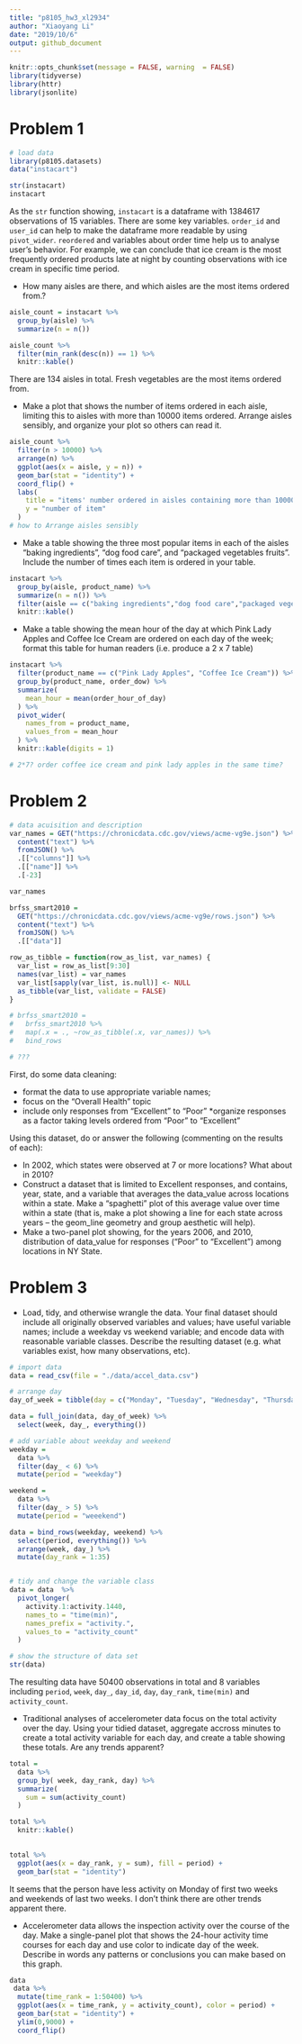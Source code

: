 ```yaml
---
title: "p8105_hw3_xl2934"
author: "Xiaoyang Li"
date: "2019/10/6"
output: github_document
---
```


```r
knitr::opts_chunk$set(message = FALSE, warning  = FALSE)
library(tidyverse)
library(httr)
library(jsonlite)
```

# Problem 1
```r
# load data
library(p8105.datasets)
data("instacart")

str(instacart)
instacart
```

As the `str` function showing, `instacart` is a dataframe with 1384617 observations of  15 variables. There are some key variables.  `order_id` and `user_id` can help to make the dataframe more readable by using `pivot_wider`. `reordered` and variables about order time help us to analyse user's behavior. For example, we can conclude that ice cream is the most frequently ordered products late at night by counting observations with ice cream in specific time period.

* How many aisles are there, and which aisles are the most items ordered from.?
```r
aisle_count = instacart %>% 
  group_by(aisle) %>% 
  summarize(n = n()) 

aisle_count %>% 
  filter(min_rank(desc(n)) == 1) %>% 
  knitr::kable()
```
There are 134 aisles in total. Fresh vegetables are the most items ordered from.

* Make a plot that shows the number of items ordered in each aisle, limiting this to aisles with more than 10000 items ordered. Arrange aisles sensibly, and organize your plot so others can read it.
```r
aisle_count %>% 
  filter(n > 10000) %>% 
  arrange(n) %>% 
  ggplot(aes(x = aisle, y = n)) + 
  geom_bar(stat = "identity") +
  coord_flip() +
  labs(
    title = "items' number ordered in aisles containing more than 10000 ordered",
    y = "number of item"
  )
# how to Arrange aisles sensibly  
```

* Make a table showing the three most popular items in each of the aisles “baking ingredients”, “dog food care”, and “packaged vegetables fruits”. Include the number of times each item is ordered in your table.

```r
instacart %>% 
  group_by(aisle, product_name) %>% 
  summarize(n = n()) %>% 
  filter(aisle == c("baking ingredients","dog food care","packaged vegetables fruits")  , min_rank(desc(n)) == 1) %>% 
  knitr::kable()
```

* Make a table showing the mean hour of the day at which Pink Lady Apples and Coffee Ice Cream are ordered on each day of the week; format this table for human readers (i.e. produce a 2 x 7 table)
```r
instacart %>% 
  filter(product_name == c("Pink Lady Apples", "Coffee Ice Cream")) %>%
  group_by(product_name, order_dow) %>% 
  summarize(
    mean_hour = mean(order_hour_of_day)
  ) %>% 
  pivot_wider(
    names_from = product_name,
    values_from = mean_hour
  ) %>% 
  knitr::kable(digits = 1)

# 2*7? order coffee ice cream and pink lady apples in the same time?
```


# Problem 2
```r
# data acuisition and description
var_names = GET("https://chronicdata.cdc.gov/views/acme-vg9e.json") %>%
  content("text") %>%
  fromJSON() %>% 
  .[["columns"]] %>% 
  .[["name"]] %>% 
  .[-23]

var_names

brfss_smart2010 = 
  GET("https://chronicdata.cdc.gov/views/acme-vg9e/rows.json") %>% 
  content("text") %>%
  fromJSON() %>% 
  .[["data"]]

row_as_tibble = function(row_as_list, var_names) {
  var_list = row_as_list[9:30]
  names(var_list) = var_names 
  var_list[sapply(var_list, is.null)] <- NULL
  as_tibble(var_list, validate = FALSE)
}

# brfss_smart2010 = 
#   brfss_smart2010 %>% 
#   map(.x = ., ~row_as_tibble(.x, var_names)) %>% 
#   bind_rows

# ???
```
First, do some data cleaning:

* format the data to use appropriate variable names;
* focus on the “Overall Health” topic
* include only responses from “Excellent” to “Poor”
*organize responses as a factor taking levels ordered from “Poor” to “Excellent”


Using this dataset, do or answer the following (commenting on the results of each):

* In 2002, which states were observed at 7 or more locations? What about in 2010?
* Construct a dataset that is limited to Excellent responses, and contains, year, state, and a variable that averages the data_value across locations within a state. Make a “spaghetti” plot of this average value over time within a state (that is, make a plot showing a line for each state across years – the geom_line geometry and group aesthetic will help).
* Make a two-panel plot showing, for the years 2006, and 2010, distribution of data_value for responses (“Poor” to “Excellent”) among locations in NY State.


# Problem 3

* Load, tidy, and otherwise wrangle the data. Your final dataset should include all originally observed variables and values; have useful variable names; include a weekday vs weekend variable; and encode data with reasonable variable classes. Describe the resulting dataset (e.g. what variables exist, how many observations, etc).
```r
# import data
data = read_csv(file = "./data/accel_data.csv")

# arrange day
day_of_week = tibble(day = c("Monday", "Tuesday", "Wednesday", "Thursday", "Friday", "Saturday",  "Sunday"), day_ = 1:7)

data = full_join(data, day_of_week) %>% 
  select(week, day_, everything()) 

# add variable about weekday and weekend
weekday = 
  data %>% 
  filter(day_ < 6) %>% 
  mutate(period = "weekday")

weekend = 
  data %>% 
  filter(day_ > 5) %>% 
  mutate(period = "weeekend")

data = bind_rows(weekday, weekend) %>% 
  select(period, everything()) %>% 
  arrange(week, day_) %>% 
  mutate(day_rank = 1:35)


# tidy and change the variable class
data = data  %>% 
  pivot_longer(
    activity.1:activity.1440,
    names_to = "time(min)",
    names_prefix = "activity.",
    values_to = "activity_count"
  )

# show the structure of data set
str(data)
```
The resulting data have 50400 observations in total and 8 variables including `period`, `week`, `day_`, `day_id`, `day`, `day_rank`, `time(min)` and `activity_count`.

* Traditional analyses of accelerometer data focus on the total activity over the day. Using your tidied dataset, aggregate accross minutes to create a total activity variable for each day, and create a table showing these totals. Are any trends apparent?
```r
total = 
  data %>% 
  group_by( week, day_rank, day) %>% 
  summarize(
    sum = sum(activity_count)
  )

total %>%
  knitr::kable()
 

```
```r
total %>% 
  ggplot(aes(x = day_rank, y = sum), fill = period) +
  geom_bar(stat = "identity")
```
It seems that the person have less activity on Monday of first two weeks and weekends of last two weeks. I don't think there are other trends apparent there.

* Accelerometer data allows the inspection activity over the course of the day. Make a single-panel plot that shows the 24-hour activity time courses for each day and use color to indicate day of the week. Describe in words any patterns or conclusions you can make based on this graph.
```r
data
 data %>% 
  mutate(time_rank = 1:50400) %>% 
  ggplot(aes(x = time_rank, y = activity_count), color = period) +
  geom_bar(stat = "identity") +
  ylim(0,9000) +
  coord_flip()
```



